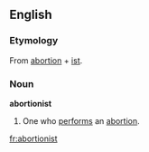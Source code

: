 ==English==

===Etymology===
From [[abortion]] + [[ist]].

===Noun===
'''abortionist'''
# One who [[perform]]s an [[abortion]].

[[fr:abortionist]]